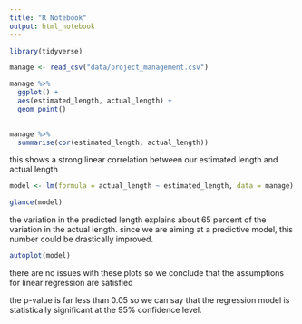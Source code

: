 ```yaml
---
title: "R Notebook"
output: html_notebook
---
```


```r
library(tidyverse)
```

```r
manage <- read_csv("data/project_management.csv")
```

```r
manage %>% 
  ggplot() +
  aes(estimated_length, actual_length) +
  geom_point()
  
```



```r
manage %>% 
  summarise(cor(estimated_length, actual_length))
```

this shows a strong linear correlation between our estimated length and actual length

```r
model <- lm(formula = actual_length ~ estimated_length, data = manage)
```


```r
glance(model)
```

the variation in the predicted length explains about 65 percent of the variation in the actual length.
since we are aiming at a predictive model, this number could be drastically improved.

```r
autoplot(model)
```

there are no issues with these plots so we conclude that the assumptions for linear regression are satisfied

the p-value is far less than 0.05 so we can say that the regression model is statistically significant at 
the 95% confidence level.







